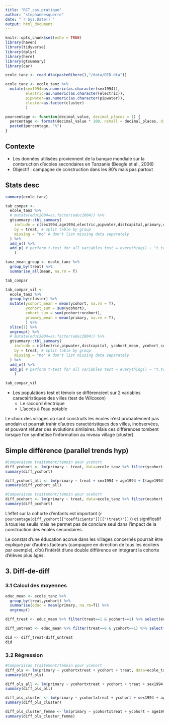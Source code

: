 ```yaml
---
title: "RCT_cas_pratique"
author: "stephaneesquerre"
date: "`r Sys.Date()`"
output: html_document
---
```


```r
knitr::opts_chunk$set(echo = TRUE)
library(haven)
library(tidyverse)
library(dplyr)
library(here)
library(gtsummary)
library(car)
```

```r
ecole_tanz <- read_dta(paste0(here(),"/data/DID.dta"))

ecole_tanz <- ecole_tanz %>% 
  mutate(sex1994=as.numeric(as.character(sex1994)),
         electric=as.numeric(as.character(electric)),
         pipwater=as.numeric(as.character(pipwater)),
         cluster=as.factor(cluster)
         )
```

```r
pourcentage <- function(decimal_value, decimal_places = 1) {
  percentage <- format(decimal_value * 100, nsmall = decimal_places, digits = decimal_places + 2, trim = TRUE, justify = "right", decimal.mark = ",", big.mark = " ")
  paste0(percentage, "%")
}
```

## Contexte

- Les données utilisées proviennent de la banque mondiale sur la contsruction d'écoles secondaires en Tanzanie (Beegle et al., 2006)
- Objectif : campagne de construction dans les 80's mais pas partout

## Stats desc

```r
summary(ecole_tanz)

```

```r
tab_compar <-
  ecole_tanz %>% 
  # mutate(educ2004=as.factor(educ2004)) %>% 
  gtsummary::tbl_summary(
    include = c(sex1994,age1994,electric,pipwater,distcapital,primary,ocohort,ycohort),
    by = treat, # split table by group
    missing = "no" # don't list missing data separately
  ) %>%
  add_n() %>% 
  add_p( # perform t-test for all variables test = everything() ~ "t.test"
    )

tanz_mean_group <- ecole_tanz %>%
  group_by(treat) %>% 
  summarise_all(mean, na.rm = T)

tab_compar

```
```r
tab_compar_vil <-
  ecole_tanz %>% 
  group_by(cluster) %>% 
  mutate(ycohort_mean = mean(ycohort, na.rm = T),
         ycohort_sum = sum(ycohort),
         cohort_sum = sum(ycohort+ocohort),
         primary_mean = mean(primary, na.rm = T),
         ) %>% 
  slice(1) %>% 
  ungroup() %>% 
  # mutate(educ2004=as.factor(educ2004)) %>% 
  gtsummary::tbl_summary(
    include = c(electric,pipwater,distcapital, ycohort_mean, ycohort_sum,cohort_sum, primary_mean),
    by = treat, # split table by group
    missing = "no" # don't list missing data separately
  ) %>%
  add_n() %>% 
  add_p( # perform t-test for all variables test = everything() ~ "t.test"
    )

tab_compar_vil

```

- Les populations test et témoin se différencient sur 2 variables caractéristiques des villes (test de Wilcoxon)
  - Le raccord électrique
  - L'accès à l'eau potable

Le choix des villages où sont construits les écoles n'est probablement pas anodain et pourrait trahir d'autres caractéristiques des villes, inobservées, et pouvant réfuter des évolutions similaires.
Mais ces différences tombent lorsque l'on synthétise l'information au niveau village (cluster).

## Simple différence (parallel trends hyp)

```r
#Comparaison traitement/témoin pour ycohort
diff_ycohort <- lm(primary ~ treat, data=ecole_tanz %>% filter(ycohort > 0))
summary(diff_ycohort)

diff_ycohort_all <- lm(primary ~ treat + sex1994 + age1994 + I(age1994^2) + electric + pipwater + distcapital, data=ecole_tanz %>% filter(ycohort > 0))
summary(diff_ycohort_all)

#Comparaison traitement/témoin pour ocohort
diff_ocohort <- lm(primary ~ treat, data=ecole_tanz %>% filter(ocohort > 0))
summary(diff_ocohort)

```
L'effet sur la cohorte d'enfants est important (`r pourcentage(diff_ycohort[["coefficients"]][["(treat)"]])`) et significatif à tous les seuils mais ne permet pas de conclure seul dans l'impact de la construction des écoles secondaires.

Le constat d'une éducation accrue dans les villages concernés pourrait être expliqué par d'autres facteurs (campagne en direction de tous les écoliers par exemple), d'où l'intérêt d'une double différence en intégrant la cohorte d'élèves plus âgés.

## 3. Diff-de-diff

### 3.1 Calcul des moyennes
```r
educ_mean <- ecole_tanz %>% 
  group_by(treat,ycohort) %>% 
  summarise(educ = mean(primary, na.rm=T)) %>% 
  ungroup()

diff_treat <- educ_mean %>% filter(treat==1 & ycohort==1) %>% select(educ) - educ_mean %>% filter(treat==1 & ycohort==0) %>% select(educ) 

diff_untreat <- educ_mean %>% filter(treat==0 & ycohort==1) %>% select(educ) - educ_mean %>% filter(treat==0 & ycohort==0) %>% select(educ) 

did <- diff_treat-diff_untreat
did

```
### 3.2 Régression

```r
#Comparaison traitement/témoin pour ycohort
diff_ols <- lm(primary ~ ycohortxtreat + ycohort + treat, data=ecole_tanz)
summary(diff_ols)

diff_ols_all <- lm(primary ~ ycohortxtreat + ycohort + treat + sex1994 + age1994 + I(age1994^2) + electric + pipwater + distcapital, data=ecole_tanz)
summary(diff_ols_all)

diff_ols_cluster <- lm(primary ~ ycohortxtreat + ycohort + sex1994 + age1994 + I(age1994^2) + cluster, data=ecole_tanz)
summary(diff_ols_cluster)

diff_ols_cluster_femme <- lm(primary ~ ycohortxtreat + ycohort + age1994 + I(age1994^2) + cluster, data=ecole_tanz %>% filter(sex1994==0))
summary(diff_ols_cluster_femme)

```


